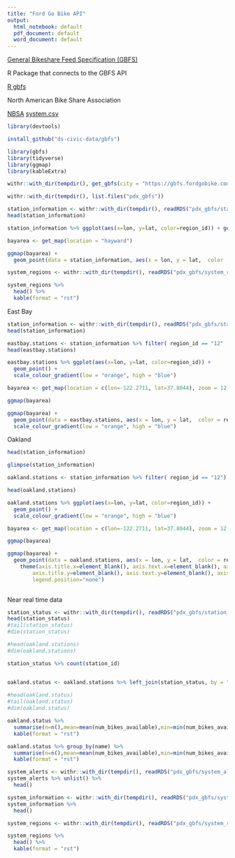 ```yaml
---
title: "Ford Go Bike API"
output:
  html_notebook: default
  pdf_document: default
  word_document: default
---
```


[General Bikeshare Feed Specification (GBFS)](https://github.com/NABSA/gbfs/blob/master/gbfs.md)

R Package that connects to the GBFS API

[R gbfs](https://github.com/ds-civic-data/gbfs)

North American Bike Share Association

[NBSA](https://github.com/NABSA) [system.csv](https://github.com/NABSA/gbfs/blob/master/systems.csv)



```r
library(devtools)

install_github("ds-civic-data/gbfs")
```

```r
library(gbfs)
library(tidyverse)
library(ggmap)
library(kableExtra)
```

```r
withr::with_dir(tempdir(), get_gbfs(city = "https://gbfs.fordgobike.com/gbfs/gbfs.json", feeds = "all", directory = "pdx_gbfs"))

withr::with_dir(tempdir(), list.files("pdx_gbfs"))
```

```r
station_information <- withr::with_dir(tempdir(), readRDS("pdx_gbfs/station_information.rds"))
head(station_information)

station_information %>% ggplot(aes(x=lon, y=lat, color=region_id)) + geom_point()

bayarea <- get_map(location = "hayward")

ggmap(bayarea) +
  geom_point(data = station_information, aes(x = lon, y = lat,  color  = region_id, alpha = 0.1), size = 2, shape = 19)  # 21

```

```r
system_regions <- withr::with_dir(tempdir(), readRDS("pdx_gbfs/system_regions.rds"))

system_regions %>% 
  head() %>%
  kable(format = "rst")

```

East Bay

```r
station_information <- withr::with_dir(tempdir(), readRDS("pdx_gbfs/station_information.rds"))
head(station_information)

eastbay.stations <- station_information %>% filter( region_id == "12" | region_id == "13" | region_id == "14")
head(eastbay.stations)

eastbay.stations %>% ggplot(aes(x=lon, y=lat, color=region_id)) + 
  geom_point() +
  scale_colour_gradient(low = "orange", high = "blue")

bayarea <- get_map(location = c(lon=-122.2711, lat=37.8044), zoom = 12, maptype = "roadmap")

ggmap(bayarea)

ggmap(bayarea) +
  geom_point(data = eastbay.stations, aes(x = lon, y = lat,  color = region_id, alpha = 0.1), size = 2, shape = 19)  +
  scale_colour_gradient(low = "orange", high = "blue")

```

Oakland

```r
head(station_information)

glimpse(station_information)

oakland.stations <- station_information %>% filter( region_id == "12")

head(oakland.stations)

oakland.stations %>% ggplot(aes(x=lon, y=lat, color=region_id)) + 
  geom_point() +
  scale_colour_gradient(low = "orange", high = "blue")

bayarea <- get_map(location = c(lon=-122.2711, lat=37.8044), zoom = 12, maptype = "roadmap")

ggmap(bayarea)

ggmap(bayarea) +
  geom_point(data = oakland.stations, aes(x = lon, y = lat,  color = region_id, alpha = 0.1), size = 2, shape = 19)  +
    theme(axis.title.x=element_blank(), axis.text.x=element_blank(), axis.ticks.x=element_blank(),
        axis.title.y=element_blank(), axis.text.y=element_blank(), axis.ticks.y=element_blank(),
        legend.position="none")
  
```

Near real time data

```r
station_status <- withr::with_dir(tempdir(), readRDS("pdx_gbfs/station_status.rds"))
head(station_status)
#tail(station_status) 
#dim(station_status)

#head(oakland.stations)
#dim(oakland.stations)

station_status %>% count(station_id)


oakland.status <- oakland.stations %>% left_join(station_status, by = "station_id" )
  
#head(oakland.status)
#tail(oakland.status)
#dim(oakland.status)

oakland.status %>% 
  summarise(n=n(),mean=mean(num_bikes_available),min=min(num_bikes_available),max=max(num_bikes_available)) %>%
  kable(format = "rst")

oakland.status %>% group_by(name) %>%
  summarise(n=n(),mean=mean(num_bikes_available),min=min(num_bikes_available),max=max(num_bikes_available)) %>%
  kable(format = "rst")

```

```r
system_alerts <- withr::with_dir(tempdir(), readRDS("pdx_gbfs/system_alerts.rds"))
system_alerts %>% unlist() %>% 
  head() 
```

```r
system_information <- withr::with_dir(tempdir(), readRDS("pdx_gbfs/system_information.rds"))
system_information %>% 
  head() 
```

```r
system_regions <- withr::with_dir(tempdir(), readRDS("pdx_gbfs/system_regions.rds"))

system_regions %>% 
  head() %>%
  kable(format = "rst")

```


